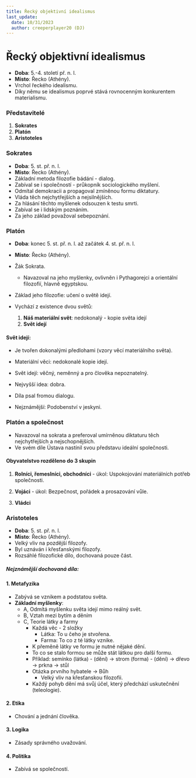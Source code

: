 ```yaml
---
title: Řecký objektivní idealismus
last_update:
  date: 10/31/2023
  author: creeperplayer20 (DJ)
---
```


# Řecký objektivní idealismus

- **Doba**: 5.-4. století př. n. l.
- **Místo**: Řecko (Athény).
- Vrchol řeckého idealismu.
- Díky němu se idealismus poprvé stává rovnocenným konkurentem materialismu.

### Představitelé

1. **Sokrates**
1. **Platón**
1. **Aristoteles**

### Sokrates

- **Doba**: 5. st. př. n. l.
- **Místo**: Řecko (Athény).
- Základní metoda filozofie bádání - dialog.
- Zabíval se i společností - průkopník sociologického myšlení.
- Odmítal demokracii a propagoval zmíněnou formu diktatury.
- Vláda těch nejchytřejších a nejsilnějších.
- Za hlásání těchto myšlenek odsouzen k testu smrti.
- Zabíval se i lidským poznáním.
- Za jeho základ považoval sebepoznání.

### Platón

- **Doba**: konec 5. st. př. n. l. až začátek 4. st. př. n. l.
- **Místo**: Řecko (Athény).
- Žák Sokrata.
  - Navazoval na jeho myšlenky, ovlivněn i Pythagorejci a orientální filozofií, hlavně egyptskou.
- Základ jeho filozofie: učení o světě idejí.
- Vychází z existence dvou světů:

  1. **Náš materiální svět**: nedokonalý - kopie světa idejí
  1. **Svět idejí**

#### **Svět idejí**:

- Je tvořen dokonalými předlohami (vzory věcí materiálního světa).
- Materiální věci: nedokonalé kopie idejí.
- Svět idejí: věčný, neměnný a pro člověka nepoznatelný.
- Nejvyšší idea: dobra.

- Díla psal fromou dialogu.
- Nejznámější: Podobenství v jeskyni.

### Platón a společnost

- Navazoval na sokrata a preferoval umírněnou diktaturu těch nejchytřejších a nejschopnějších.
- Ve svém díle Ústava nastínil svou představu ideální společnosti.

#### **Obyvatelstvo rozděleno do 3 skupin**

1. **Rolníci, řemeslníci, obchodníci** - úkol: Uspokojování materiálních potřeb společnosti.

1. **Vojáci** - úkol: Bezpečnost, pořádek a prosazování vůle.

1. **Vládci**

### Aristoteles

- **Doba**: 5. st. př. n. l.
- **Místo**: Řecko (Athény).
- Velký vliv na pozdější filozofy.
- Byl uznáván i křesťanskými filozofy.
- Rozsáhlé filozofické dílo, dochovaná pouze část.

##### **Nejznámější dochovaná díla**:

#### 1. **Metafyzika**

- Zabývá se vznikem a podstatou světa.
- **Základní myšlenky**:
  - A, Odmítá myšlenku světa idejí mimo reálný svět.
  - B, Vztah mezi bytím a děním
  - C, Teorie látky a farmy
    - Každá věc - 2 složky
      - Látka: To u čeho je stvořena.
      - Farma: To co z té látky vznike.
    - K přeměně látky ve formu je nutné nějaké dění.
    - To co se stalo formou se může stát látkou pro další formu.
    - Příklad: semínko (látka) - (dění) -> strom (forma) - (dění) -> dřevo -> prkna -> stůl
    - Otázka prvního hybatele -> Bůh
      - Velký vliv na křesťanskou filozofii.
    - Každý pohyb dění má svůj účel, který předchází uskutečnění (teleologie).

#### 2. **Etika**

- Chování a jednání člověka.

#### 3. **Logika**

- Zásady správného uvažování.

#### 4. **Politika**

- Zabívá se společností.

